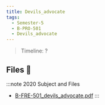 ```yaml
---
title: Devils_advocate
tags:
  - Semester-5
  - B-PRO-501
  - Devils_advocate
---
```

> Timeline: ?


## Files 📂

:::note 2020 Subject and Files
- [B-FRE-501_devils_advocate.pdf](https://github.com/Studio-17/Epitech-Subjects/raw/main/Semester-5/B-PRO-501/Devils_advocate/B-FRE-501_devils_advocate.pdf)
:::

